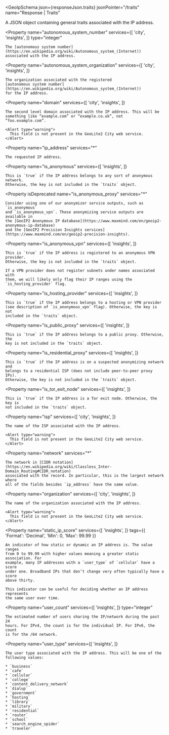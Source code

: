 
<GeoIpSchema
  json={responseJson.traits}
  jsonPointer="/traits"
  name="Response | Traits"
>
  A JSON object containing general traits associated with the IP address.

  <Property
    name="autonomous_system_number"
    services={[
      'city',
      'insights',
    ]}
    type="integer"
  >
    The [autonomous system number](https://en.wikipedia.org/wiki/Autonomous_system_(Internet))
    associated with the IP address.
  </Property>

  <Property
    name="autonomous_system_organization"
    services={[
      'city',
      'insights',
    ]}
  >
    The organization associated with the registered
    [autonomous system number](https://en.wikipedia.org/wiki/Autonomous_system_(Internet))
    for the IP address.
  </Property>

  <Property
    name="domain"
    services={[
      'city',
      'insights',
    ]}
  >
    The second level domain associated with the IP address. This will be
    something like “example.com” or “example.co.uk”, not “foo.example.com”.

    <Alert type="warning">
      This field is not present in the GeoLite2 City web service.
    </Alert>
  </Property>

  <Property
    name="ip_address"
    services="*"
  >
    The requested IP address.
  </Property>

  <Property
    name="is_anonymous"
    services={[
      'insights',
    ]}
  >
    This is `true` if the IP address belongs to any sort of anonymous network.
    Otherwise, the key is not included in the `traits` object.
  </Property>

  <Property
    isDeprecated
    name="is_anonymous_proxy"
    services="*"
  >
    Consider using one of our anonymizer service outputs, such as `is_anonymous`
    and `is_anonymous_vpn`. These anonymizing service outputs are available in
    the [GeoIP2 Anonymous IP database](https://www.maxmind.com/en/geoip2-anonymous-ip-database)
    and the [GeoIP2 Precision Insights services](https://www.maxmind.com/en/geoip2-precision-insights).
  </Property>

  <Property
    name="is_anonymous_vpn"
    services={[
      'insights',
    ]}
  >
    This is `true` if the IP address is registered to an anonymous VPN provider.
    Otherwise, the key is not included in the `traits` object.

    If a VPN provider does not register subnets under names associated with
    them, we will likely only flag their IP ranges using the
    `is_hosting_provider` flag.
  </Property>

  <Property
    name="is_hosting_provider"
    services={[
      'insights',
    ]}
  >
    This is `true` if the IP address belongs to a hosting or VPN provider
    (see description of `is_anonymous_vpn` flag). Otherwise, the key is not
    included in the `traits` object.
  </Property>

  <Property
    name="is_public_proxy"
    services={[
      'insights',
    ]}
  >
    This is `true` if the IP address belongs to a public proxy. Otherwise, the
    key is not included in the `traits` object.
  </Property>

  <Property
    name="is_residential_proxy"
    services={[
      'insights',
    ]}
  >
    This is `true` if the IP address is on a suspected anonymizing network and
    belongs to a residential ISP (does not include peer-to-peer proxy IPs).
    Otherwise, the key is not included in the `traits` object.
  </Property>

  <Property
    isDeprecated
    name="is_satellite_provider"
    services="*"
  />

  <Property
    name="is_tor_exit_node"
    services={[
      'insights',
    ]}
  >
    This is `true` if the IP address is a Tor exit node. Otherwise, the key is
    not included in the `traits` object.
  </Property>

  <Property
    name="isp"
    services={[
      'city',
      'insights',
    ]}
  >
    The name of the ISP associated with the IP address.

    <Alert type="warning">
      This field is not present in the GeoLite2 City web service.
    </Alert>
  </Property>

  <Property
    name="network"
    services="*"
  >
    The network in [CIDR notation](https://en.wikipedia.org/wiki/Classless_Inter-Domain_Routing#CIDR_notation)
    associated with the record. In particular, this is the largest network where
    all of the fields besides `ip_address` have the same value.
  </Property>

  <Property
    name="organization"
    services={[
      'city',
      'insights',
    ]}
  >
    The name of the organization associated with the IP address.

    <Alert type="warning">
      This field is not present in the GeoLite2 City web service.
    </Alert>
  </Property>

  <Property
    name="static_ip_score"
    services={[
      'insights',
    ]}
    tags={{
      'Format': 'Decimal',
      'Min': 0,
      'Max': 99.99
    }}
  >
    An indicator of how static or dynamic an IP address is. The value ranges
    from 0 to 99.99 with higher values meaning a greater static association. For
    example, many IP addresses with a `user_type` of `cellular` have a score
    under one. Broadband IPs that don’t change very often typically have a score
    above thirty.

    This indicator can be useful for deciding whether an IP address represents
    the same user over time.
  </Property>

  <Property
    name="user_count"
    services={[
      'insights',
    ]}
    type="integer"
  >
    The estimated number of users sharing the IP/network during the past 24
    hours. For IPv4, the count is for the individual IP. For IPv6, the count
    is for the /64 network.
  </Property>

  <Property
    name="user_type"
    services={[
      'insights',
    ]}
  >
    The user type associated with the IP address. This will be one of the
    following values:

    * `business`
    * `cafe`
    * `cellular`
    * `college`
    * `content_delivery_network`
    * `dialup`
    * `government`
    * `hosting`
    * `library`
    * `military`
    * `residential`
    * `router`
    * `school`
    * `search_engine_spider`
    * `traveler`
  </Property>
</GeoIpSchema>
